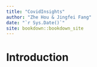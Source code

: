 ```yaml
--- 
title: "CovidInsights"
author: "Zhe Hou & Jingfei Fang"
date: "`r Sys.Date()`"
site: bookdown::bookdown_site
---
```


# Introduction

